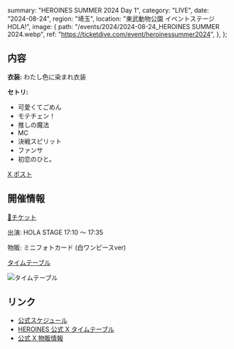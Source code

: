   summary: "HEROINES SUMMER 2024 Day 1",
  category: "LIVE",
  date: "2024-08-24",
  region: "埼玉",
  location: "東武動物公園 イベントステージ HOLA!",
  image: {
    path: "/events/2024/2024-08-24_HEROINES SUMMER 2024.webp",
    ref: "https://ticketdive.com/event/heroinessummer2024",
  },
};

## 内容

**衣装:** わたし色に染まれ衣装

**セトリ:**

- 可愛くてごめん
- モテチェン！
- 推しの魔法
- MC
- 決戦スピリット
- ファンサ
- 初恋のひと。

[X ポスト](https://x.com/Mikuru_hositani/status/1827282823994352118)

## 開催情報

[🎫チケット](https://ticketdive.com/event/heroinessummer2024)

出演: HOLA STAGE 17:10 〜 17:35

物販: ミニフォトカード (白ワンピースver)

[タイムテーブル](https://x.com/heroines_idol/status/1822247031710343567)

![タイムテーブル](/events/2024/2024-08-24_HEROINES%20SUMMER%202024%20Day1%20タイムテーブル.jpg)

## リンク

- [公式スケジュール](https://takanenonadeshiko.jp/events/event/heroines-summer-2024/)
- [HEROINES 公式 X タイムテーブル](https://x.com/heroines_idol/status/1822247031710343567)
- [公式 X 物販情報](https://x.com/takanenofficial/status/1826982854842368075)

